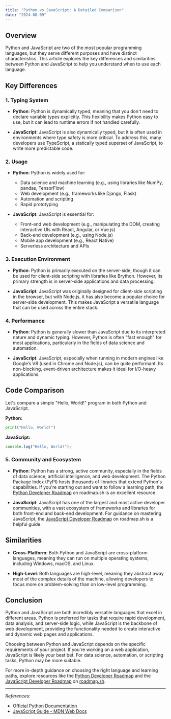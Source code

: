 ```yaml
---
title: "Python vs JavaScript: A Detailed Comparison"
date: "2024-08-09"
---
```


## Overview

Python and JavaScript are two of the most popular programming languages, but they serve different purposes and have distinct characteristics. This article explores the key differences and similarities between Python and JavaScript to help you understand when to use each language.

## Key Differences

### 1. **Typing System**

- **Python**: Python is dynamically typed, meaning that you don't need to declare variable types explicitly. This flexibility makes Python easy to use, but it can lead to runtime errors if not handled carefully.

- **JavaScript**: JavaScript is also dynamically typed, but it is often used in environments where type safety is more critical. To address this, many developers use TypeScript, a statically typed superset of JavaScript, to write more predictable code.

### 2. **Usage**

- **Python**: Python is widely used for:
  - Data science and machine learning (e.g., using libraries like NumPy, pandas, TensorFlow)
  - Web development (e.g., frameworks like Django, Flask)
  - Automation and scripting
  - Rapid prototyping

- **JavaScript**: JavaScript is essential for:
  - Front-end web development (e.g., manipulating the DOM, creating interactive UIs with React, Angular, or Vue.js)
  - Back-end development (e.g., using Node.js)
  - Mobile app development (e.g., React Native)
  - Serverless architecture and APIs

### 3. **Execution Environment**

- **Python**: Python is primarily executed on the server-side, though it can be used for client-side scripting with libraries like Brython. However, its primary strength is in server-side applications and data processing.

- **JavaScript**: JavaScript was originally designed for client-side scripting in the browser, but with Node.js, it has also become a popular choice for server-side development. This makes JavaScript a versatile language that can be used across the entire stack.

### 4. **Performance**

- **Python**: Python is generally slower than JavaScript due to its interpreted nature and dynamic typing. However, Python is often "fast enough" for most applications, particularly in the fields of data science and automation.

- **JavaScript**: JavaScript, especially when running in modern engines like Google’s V8 (used in Chrome and Node.js), can be quite performant. Its non-blocking, event-driven architecture makes it ideal for I/O-heavy applications.

## Code Comparison

Let's compare a simple "Hello, World!" program in both Python and JavaScript.

**Python:**

```python
print("Hello, World!")
```

**JavaScript:**

```javascript
console.log("Hello, World!");
```

### 5. **Community and Ecosystem**

- **Python**: Python has a strong, active community, especially in the fields of data science, artificial intelligence, and web development. The Python Package Index (PyPI) hosts thousands of libraries that extend Python's capabilities. If you're starting out and want to follow a learning path, the [Python Developer Roadmap](https://roadmap.sh/python) on roadmap.sh is an excellent resource.

- **JavaScript**: JavaScript has one of the largest and most active developer communities, with a vast ecosystem of frameworks and libraries for both front-end and back-end development. For guidance on mastering JavaScript, the [JavaScript Developer Roadmap](https://roadmap.sh/javascript) on roadmap.sh is a helpful guide.

## Similarities

- **Cross-Platform**: Both Python and JavaScript are cross-platform languages, meaning they can run on multiple operating systems, including Windows, macOS, and Linux.

- **High-Level**: Both languages are high-level, meaning they abstract away most of the complex details of the machine, allowing developers to focus more on problem-solving than on low-level programming.

## Conclusion

Python and JavaScript are both incredibly versatile languages that excel in different areas. Python is preferred for tasks that require rapid development, data analysis, and server-side logic, while JavaScript is the backbone of web development, providing the functionality needed to create interactive and dynamic web pages and applications.

Choosing between Python and JavaScript depends on the specific requirements of your project. If you're working on a web application, JavaScript is likely your best bet. For data science, automation, or scripting tasks, Python may be more suitable.

For more in-depth guidance on choosing the right language and learning paths, explore resources like the [Python Developer Roadmap](https://roadmap.sh/python) and the [JavaScript Developer Roadmap](https://roadmap.sh/javascript) on [roadmap.sh](https://roadmap.sh).

---

*References*:
- [Official Python Documentation](https://docs.python.org/3/)
- [JavaScript Guide - MDN Web Docs](https://developer.mozilla.org/en-US/docs/Web/JavaScript/Guide)